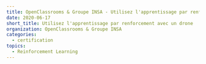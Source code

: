 ```yaml
---
title: OpenClassrooms & Groupe INSA - Utilisez l'apprentissage par renforcement avec un drone
date: 2020-06-17
short_title: Utilisez l'apprentissage par renforcement avec un drone
organization: OpenClassrooms & Groupe INSA
categories:
  - certification
topics:
  - Reinforcement Learning
---
```


<Pdf
  title={frontmatter.title}
  src="/content/2020-06-17-openclassrooms-apprentissage-par-renforcement/openclassrooms-8783616149.pdf"
  className="aspect-[30/21]"
/>
